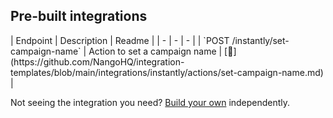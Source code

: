 
## Pre-built integrations

<AccordionGroup>


<Accordion title="Others">
| Endpoint | Description | Readme |
| - | - | - |
| `POST /instantly/set-campaign-name` | Action to set a campaign name | [🔗](https://github.com/NangoHQ/integration-templates/blob/main/integrations/instantly/actions/set-campaign-name.md) |
</Accordion>

</AccordionGroup>

<Tip>Not seeing the integration you need? [Build your own](https://docs.nango.dev/guides/custom-integration-builder/overview) independently.</Tip>
